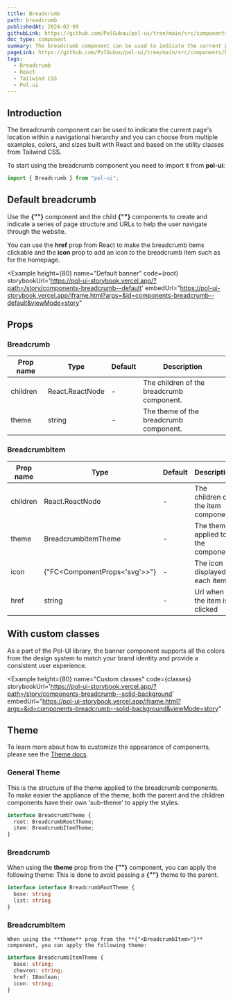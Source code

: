 ```yaml
---
title: Breadcrumb
path: breadcrumb
publishedAt: 2024-02-09
githubLink: https://github.com/PolGubau/pol-ui/tree/main/src/components/Breadcrumb
doc_type: component
summary: The breadcrumb component can be used to indicate the current page's location within a navigational hierarchy and you can choose from multiple examples, colors, and sizes built with React and based on the utility classes from Tailwind CSS.
pageLink: https://github.com/PolGubau/pol-ui/tree/main/src/components/Breadcrumb
tags:
  - Breadcrumb
  - React
  - Tailwind CSS
  - Pol-ui
---
```




## Introduction

The breadcrumb component can be used to indicate the current page's location within a navigational hierarchy and you can choose from multiple examples, colors, and sizes built with React and based on the utility classes from Tailwind CSS.

To start using the breadcrumb component you need to import it from **pol-ui**:

```jsx
import { Breadcrumb } from "pol-ui";
```

## Default breadcrumb

Use the **{"<Breadcrumb>"}** component and the child **{"<BreadcrumbItem>"}** components to create and indicate a series of page structure and URLs to help the user navigate through the website.

You can use the **href** prop from React to make the breadcrumb items clickable and the **icon** prop to add an icon to the breadcrumb item such as for the homepage.

 <Example
  height={80}
name="Default banner"
code={root}
storybookUrl='https://pol-ui-storybook.vercel.app/?path=/story/components-breadcrumb--default'
embedUrl="https://pol-ui-storybook.vercel.app/iframe.html?args=&id=components-breadcrumb--default&viewMode=story"

>

  <RootCode />
</Example>

## Props

### Breadcrumb

| Prop name | Type            | Default | Description                               |
| --------- | --------------- | ------- | ----------------------------------------- |
| children  | React.ReactNode | -       | The children of the breadcrumb component. |
| theme     | string          | -       | The theme of the breadcrumb component.    |

### BreadcrumbItem

| Prop name | Type                          | Default | Description                         |
| --------- | ----------------------------- | ------- | ----------------------------------- |
| children  | React.ReactNode               | -       | The children of the item component. |
| theme     | BreadcrumbItemTheme           | -       | The theme applied to the component  |
| icon      | {"FC<ComponentProps<'svg'>>"} | -       | The icon displayed in each item     |
| href      | string                        | -       | Url when the item is clicked        |

## With custom classes

As a part of the Pol-UI library, the banner component supports all the colors from the design system to match your brand identity and provide a consistent user experience.

<Example
  height={80}
name="Custom classes"
code={classes}
storybookUrl='https://pol-ui-storybook.vercel.app/?path=/story/components-breadcrumb--solid-background'
embedUrl="https://pol-ui-storybook.vercel.app/iframe.html?args=&id=components-breadcrumb--solid-background&viewMode=story"

>

  <ClassesCode />
</Example>

## Theme

To learn more about how to customize the appearance of components, please see the [Theme docs](/docs/theming).

### General Theme

This is the structure of the theme applied to the breadcrumb components.
To make easier the appliance of the theme, both the parent and the children components have their own 'sub-theme' to apply the styles.

```ts
interface BreadcrumbTheme {
  root: BreadcrumbRootTheme;
  item: BreadcrumbItemTheme;
}
```

### Breadcrumb

When using the **theme** prop from the **{"<Breadcrumb>"}** component, you can apply the following theme:
This is done to avoid passing a **{"<BreadcrumbItem>"}** theme to the parent.

```ts
interface interface BreadcrumbRootTheme {
  base: string
  list: string
}
```

### BreadcrumbItem

    When using the **theme** prop from the **{"<BreadcrumbItem>"}** component, you can apply the following theme:

```ts
interface BreadcrumbItemTheme {
  base: string;
  chevron: string;
  href: IBoolean;
  icon: string;
}
```
